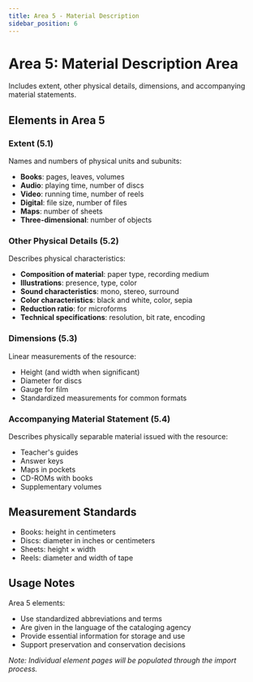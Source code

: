 ```yaml
---
title: Area 5 - Material Description
sidebar_position: 6
---
```


# Area 5: Material Description Area

Includes extent, other physical details, dimensions, and accompanying material statements.

## Elements in Area 5

### Extent (5.1)
Names and numbers of physical units and subunits:
- **Books**: pages, leaves, volumes
- **Audio**: playing time, number of discs
- **Video**: running time, number of reels
- **Digital**: file size, number of files
- **Maps**: number of sheets
- **Three-dimensional**: number of objects

### Other Physical Details (5.2)
Describes physical characteristics:
- **Composition of material**: paper type, recording medium
- **Illustrations**: presence, type, color
- **Sound characteristics**: mono, stereo, surround
- **Color characteristics**: black and white, color, sepia
- **Reduction ratio**: for microforms
- **Technical specifications**: resolution, bit rate, encoding

### Dimensions (5.3)
Linear measurements of the resource:
- Height (and width when significant)
- Diameter for discs
- Gauge for film
- Standardized measurements for common formats

### Accompanying Material Statement (5.4)
Describes physically separable material issued with the resource:
- Teacher's guides
- Answer keys
- Maps in pockets
- CD-ROMs with books
- Supplementary volumes

## Measurement Standards

- Books: height in centimeters
- Discs: diameter in inches or centimeters
- Sheets: height × width
- Reels: diameter and width of tape

## Usage Notes

Area 5 elements:
- Use standardized abbreviations and terms
- Are given in the language of the cataloging agency
- Provide essential information for storage and use
- Support preservation and conservation decisions

*Note: Individual element pages will be populated through the import process.*